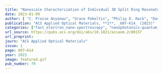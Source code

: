 ```yaml
---
title: "Nanoscale Characterization of Individual 3D Split Ring Resonator Dimers and Trimers"
date: 2023-01-09
author: [ "C. Praise Anyanwu", "Grace Pakeltis", "Philip D. Rack", "David J. Masiello"]
publication: "ACS Applied Optical Materials, **1**, _607-614_ (2023)"
categories: ["fast_electron_nano-spectroscopy", "nanophotonics-quantum_optics"]
url_source: https://pubs.acs.org/doi/abs/10.1021/acsaom.2c00157
url_preprint: 
journ: "ACS Applied Optical Materials"
issue: 1
page: 607–614
year: 2023
image: featured.gif
pub_number: 79
---
```

